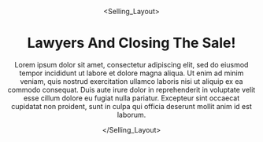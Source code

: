 
<Header />

<Selling_Layout>

# Lawyers And Closing The Sale! 

Lorem ipsum dolor sit amet, consectetur adipiscing elit, sed do eiusmod tempor incididunt ut labore et dolore magna aliqua. Ut enim ad minim veniam, quis nostrud exercitation ullamco laboris nisi ut aliquip ex ea commodo consequat. Duis aute irure dolor in reprehenderit in voluptate velit esse cillum dolore eu fugiat nulla pariatur. Excepteur sint occaecat cupidatat non proident, sunt in culpa qui officia deserunt mollit anim id est laborum.

</Selling_Layout>

<Footer />
